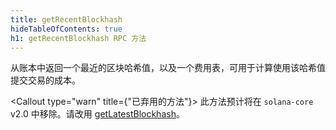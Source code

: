 ```yaml
---
title: getRecentBlockhash
hideTableOfContents: true
h1: getRecentBlockhash RPC 方法
---
```


从账本中返回一个最近的区块哈希值，以及一个费用表，可用于计算使用该哈希值提交交易的成本。

<Callout type="warn" title={"已弃用的方法"}>
  此方法预计将在 `solana-core`
  v2.0 中移除。请改用 [getLatestBlockhash](/docs/rpc/http/getlatestblockhash)。
</Callout>
